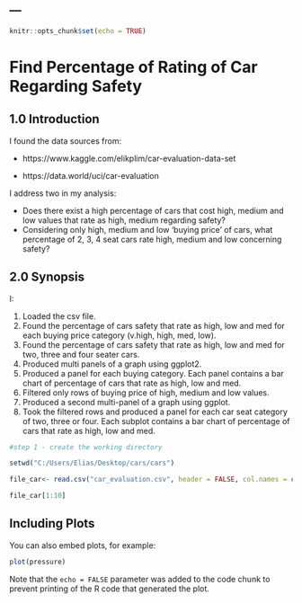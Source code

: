 ---
---

```r
knitr::opts_chunk$set(echo = TRUE)
```

# Find Percentage of Rating of Car Regarding Safety 

## 1.0 Introduction

I found the data sources from:

- https://www.kaggle.com/elikplim/car-evaluation-data-set

- https://data.world/uci/car-evaluation

I address two in my analysis:

- Does there exist a high percentage of cars that cost high, medium and low values that rate as high, medium regarding safety?
- Considering only high, medium and low 'buying price' of cars, what percentage of 2, 3, 4 seat cars rate high, medium and low concerning safety?

## 2.0 Synopsis

I:

1. Loaded the csv file.
2. Found the percentage of cars safety that rate as high, low and med for each buying price category (v.high, high, med, low).
3. Found the percentage of cars safety that rate as high, low and med for two, three and four seater cars.
4. Produced multi panels of a graph using ggplot2.
5. Produced a panel for each buying category.  Each panel contains a bar chart of percentage of cars that rate as high, low and med.
6. Filtered only rows of buying price of high, medium and low values.
7. Produced a second multi-panel of a graph using ggplot.
8. Took the filtered rows and produced a panel for each car seat category of two, three or four.  Each subplot contains a bar chart of percentage of cars that rate as high, low and med.


```r
#step 1 - create the working directory

setwd("C:/Users/Elias/Desktop/cars/cars")

file_car<- read.csv("car_evaluation.csv", header = FALSE, col.names = c('buying.price', 'maintaince.cost', 'number.doors', 'number.persons', 'lug.boot', 'safety', 'decision'))

file_car[1:10]
```

## Including Plots

You can also embed plots, for example:

```r
plot(pressure)
```

Note that the `echo = FALSE` parameter was added to the code chunk to prevent printing of the R code that generated the plot.
